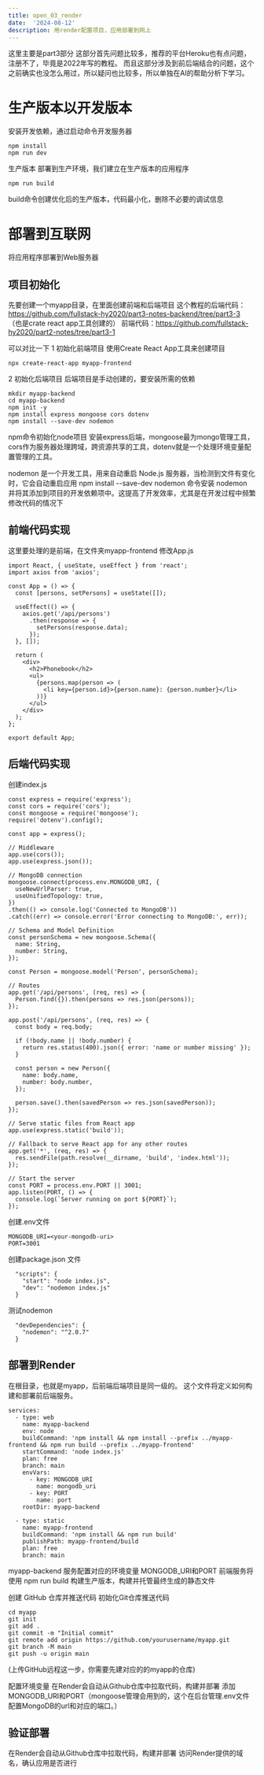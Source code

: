 ```yaml
---
title: open_03_render
date:  '2024-08-12'
description: 用render配置项目，应用部署到网上
---
```


这里主要是part3部分
这部分首先问题比较多，推荐的平台Heroku也有点问题，注册不了，毕竟是2022年写的教程。
而且这部分涉及到前后端结合的问题，这个之前确实也没怎么用过，所以疑问也比较多，所以单独在AI的帮助分析下学习。

# 生产版本以开发版本
安装开发依赖，通过启动命令开发服务器
```
npm install
npm run dev
```

生产版本
部署到生产环境，我们建立在生产版本的应用程序
```
npm run build
```
build命令创建优化后的生产版本，代码最小化，删除不必要的调试信息

# 部署到互联网
将应用程序部署到Web服务器

## 项目初始化
先要创建一个myapp目录，在里面创建前端和后端项目
这个教程的后端代码：https://github.com/fullstack-hy2020/part3-notes-backend/tree/part3-3 （也是crate react app工具创建的）
         前端代码：https://github.com/fullstack-hy2020/part2-notes/tree/part3-1

可以对比一下
1 初始化前端项目
使用Create React App工具来创建项目
```
npx create-react-app myapp-frontend

```

2 初始化后端项目
后端项目是手动创建的，要安装所需的依赖
```
mkdir myapp-backend
cd myapp-backend
npm init -y
npm install express mongoose cors dotenv
npm install --save-dev nodemon

```

npm命令初始化node项目
安装express后端，mongoose最为mongo管理工具，cors作为服务器处理跨域，跨资源共享的工具，dotenv就是一个处理环境变量配置管理的工具。

nodemon 是一个开发工具，用来自动重启 Node.js 服务器，当检测到文件有变化时，它会自动重启应用
npm install --save-dev nodemon 命令安装 nodemon 并将其添加到项目的开发依赖项中。这提高了开发效率，尤其是在开发过程中频繁修改代码的情况下

## 前端代码实现
这里要处理的是前端，在文件夹myapp-frontend
修改App.js
```
import React, { useState, useEffect } from 'react';
import axios from 'axios';

const App = () => {
  const [persons, setPersons] = useState([]);

  useEffect(() => {
    axios.get('/api/persons')
      .then(response => {
        setPersons(response.data);
      });
  }, []);

  return (
    <div>
      <h2>Phonebook</h2>
      <ul>
        {persons.map(person => (
          <li key={person.id}>{person.name}: {person.number}</li>
        ))}
      </ul>
    </div>
  );
};

export default App;

```

## 后端代码实现
创建index.js
```
const express = require('express');
const cors = require('cors');
const mongoose = require('mongoose');
require('dotenv').config();

const app = express();

// Middleware
app.use(cors());
app.use(express.json());

// MongoDB connection
mongoose.connect(process.env.MONGODB_URI, {
  useNewUrlParser: true,
  useUnifiedTopology: true,
})
.then(() => console.log('Connected to MongoDB'))
.catch((err) => console.error('Error connecting to MongoDB:', err));

// Schema and Model Definition
const personSchema = new mongoose.Schema({
  name: String,
  number: String,
});

const Person = mongoose.model('Person', personSchema);

// Routes
app.get('/api/persons', (req, res) => {
  Person.find({}).then(persons => res.json(persons));
});

app.post('/api/persons', (req, res) => {
  const body = req.body;

  if (!body.name || !body.number) {
    return res.status(400).json({ error: 'name or number missing' });
  }

  const person = new Person({
    name: body.name,
    number: body.number,
  });

  person.save().then(savedPerson => res.json(savedPerson));
});

// Serve static files from React app
app.use(express.static('build'));

// Fallback to serve React app for any other routes
app.get('*', (req, res) => {
  res.sendFile(path.resolve(__dirname, 'build', 'index.html'));
});

// Start the server
const PORT = process.env.PORT || 3001;
app.listen(PORT, () => {
  console.log(`Server running on port ${PORT}`);
});

```

创建.env文件
```
MONGODB_URI=<your-mongodb-uri>
PORT=3001

```

创建package.json 文件
```
  "scripts": {
    "start": "node index.js",
    "dev": "nodemon index.js"
  }
```

测试nodemon
```
  "devDependencies": {
    "nodemon": "^2.0.7"
  }
```

## 部署到Render
在根目录，也就是myapp，后前端后端项目是同一级的。
这个文件将定义如何构建和部署前后端服务。
````
services:
  - type: web
    name: myapp-backend
    env: node
    buildCommand: 'npm install && npm install --prefix ../myapp-frontend && npm run build --prefix ../myapp-frontend'
    startCommand: 'node index.js'
    plan: free
    branch: main
    envVars:
      - key: MONGODB_URI
        name: mongodb_uri
      - key: PORT
        name: port
    rootDir: myapp-backend

  - type: static
    name: myapp-frontend
    buildCommand: 'npm install && npm run build'
    publishPath: myapp-frontend/build
    plan: free
    branch: main

````

myapp-backend 服务配置对应的环境变量 MONGODB_URI和PORT
前端服务将使用 npm run build 构建生产版本，构建并托管最终生成的静态文件

创建 GitHub 仓库并推送代码
初始化Git仓库推送代码
```
cd myapp
git init
git add .
git commit -m "Initial commit"
git remote add origin https://github.com/yourusername/myapp.git
git branch -M main
git push -u origin main

```
(上传GitHub远程这一步，你需要先建对应的的myapp的仓库)

配置环境变量
在Render会自动从Github仓库中拉取代码，构建并部署
添加MONGODB_URI和PORT（mongoose管理会用到的，这个在后台管理.env文件配置MongoDB的url和对应的端口。）

## 验证部署
在Render会自动从Github仓库中拉取代码，构建并部署
访问Render提供的域名，确认应用是否进行
